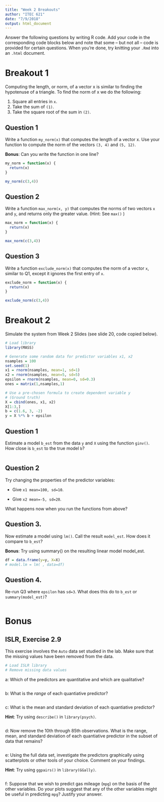 ```yaml
---
title: "Week 2 Breakouts"
author: "ITEC 621"
date: "7/9/2018"
output: html_document
---
```


Answer the following questions by writing R code. Add your code in the corresponding code blocks below and note that some -- but not all -- code is provided for certain questions. When you're done, try knitting your `.Rmd` into an `.html` document. 

# Breakout 1

Computing the length, or norm, of a vector x is similar to finding the hypotenuse of a triangle. 
To find the norm of x we do the following:

1. Square all entries in `x`.
2. Take the sum of `(1)`.
3. Take the square root of the sum in `(2)`.

## Question 1
Write a function `my_norm(x)` that computes the length of a vector x. Use your function to compute the norm of the vectors `(3, 4)` and `(5, 12)`.

**Bonus**: Can you write the function in one line?

```r
my_norm = function(x) {
  return(x)  
}

my_norm(c(3,4))
```


## Question 2
Write a function `max_norm(x, y)` that computes the norms of two vectors `x` and `y`, and returns only the greater value. (Hint: See `max()` )

```r
max_norm = function(x) {
  return(x)
}

max_norm(c(3,4))
```

## Question 3
Write a function `exclude_norm(x)` that computes the norm of a vector `x`, similar to Q1, except it ignores the first entry of `x`.

```r
exclude_norm = function(x) {
  return(x)
}

exclude_norm(c(3,4))
```

# Breakout 2

Simulate the system from Week 2 Slides (see slide 20, code copied below).

```r
# Load library
library(MASS)

# Generate some random data for predictor variables x1, x2
nsamples = 100
set.seed(1)
x1 = rnorm(nsamples, mean=1, sd=1)
x2 = rnorm(nsamples, mean=5, sd=5)
epsilon = rnorm(nsamples, mean=0, sd=0.3)
ones = matrix(1,nsamples,1)

# Use a pre-chosen formula to create dependent variable y
# (Ground truth)
X = cbind(ones, x1, x2)
X[1:3,]
b = c(1.6, 3, -2)
y = X %*% b + epsilon
```

## Question 1

Estimate a model `b_est` from the data `y` and `X` using the function `ginv()`. How close is `b_est` to the true model `b`?
```r

```

## Question 2

Try changing the properties of the predictor variables:

* Give `x1 mean=100, sd=10`.

* Give `x2 mean=-5, sd=20`.

What happens now when you run the functions from above?


## Question 3. 
Now estimate a model using `lm()`. Call the result `model_est`. How does it compare to `b_est`?

**Bonus**: Try using summary() on the resulting linear model model_est.
```r
df = data.frame(y=y, X=X)
# model.lm = lm( , data=df)
```

## Question 4. 
Re-run Q3 where `epsilon` has `sd=3`. What does this do to `b_est` or `summary(model_est)`?
```r

```

# Bonus

## ISLR, Exercise 2.9 

This exercise involves the `Auto` data set studied in the lab. Make sure that the missing values have been removed from the data.

```r
# Load ISLR library
# Remove missing data values
```

a: Which of the predictors are quantitative and which are qualitative?  
```r

```

b: What is the *range* of each quantiative predictor?
```r

```

c: What is the mean and standard deviation of each quantiative predictor?

**Hint**: Try using `describe()` in `library(psych)`.
```r

```

d: Now remove the 10th through 85th observations. What is the range, mean, and standard deviation of each quantiative predictor in the subset of data that remains?
```r

```

e: Using the full data set, investigate the predictors graphically using scatterplots or other tools of your choice. Comment on your findings.

**Hint**: Try using `ggpairs()` in `library(GGally)`.
```r

```

f: Suppose that we wish to predict gas mileage (`mpg`) on the basis of the other variables. Do your plots suggest that any of the other variables might be useful in predicting `mpg`? Justify your answer.
```r

```

